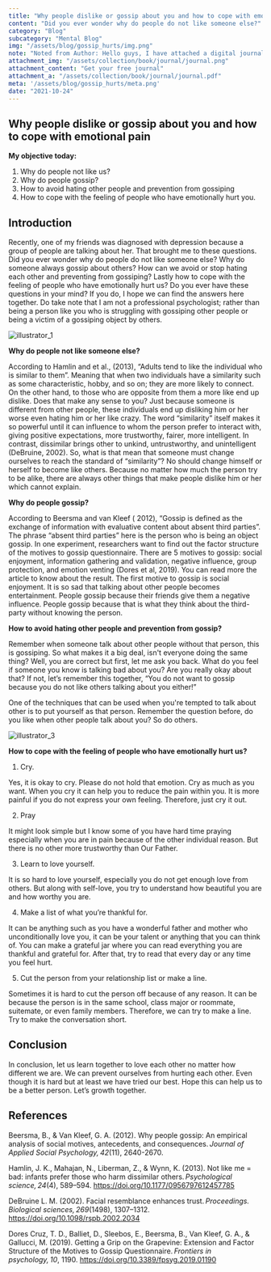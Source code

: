 ```yaml
---
title: "Why people dislike or gossip about you and how to cope with emotional pain"
content: "Did you ever wonder why do people do not like someone else?"
category: "Blog"
subcategory: "Mental Blog"
img: "/assets/blog/gossip_hurts/img.png"
note: "Noted from Author: Hello guys, I have attached a digital journal. It is free for you to download. I hope it can help you try to grow mentally and spiritually. Blessing.  "
attachment_img: "/assets/collection/book/journal/journal.png" 
attachment_content: "Get your free journal"
attachment_a: "/assets/collection/book/journal/journal.pdf"
meta: '/assets/blog/gossip_hurts/meta.png'
date: "2021-10-24"
---
```


## Why people dislike or gossip about you and how to cope with emotional pain

**My objective today:**  

1. Why do people not like us?  
2. Why do people gossip?  
3. How to avoid hating other people and prevention from gossiping  
4. How to cope with the feeling of people who have emotionally hurt you.  

## Introduction

Recently, one of my friends was diagnosed with depression because a group of people are talking about her. That brought me to these questions. Did you ever wonder why do people do not like someone else? Why do someone always gossip about others? How can we avoid or stop hating each other and preventing from gossiping? Lastly how to cope with the feeling of people who have emotionally hurt us? Do you ever have these questions in your mind? If you do, I hope we can find the answers here together. Do take note that I am not a professional psychologist; rather than being a person like you who is struggling with gossiping other people or being a victim of a gossiping object by others.  

![illustrator_1](/assets/blog/gossip_hurts/1.png "illustrator 1")

**Why do people not like someone else?**  

According to Hamlin and et al., (2013), “Adults tend to like the individual who is similar to them”. Meaning that when two individuals have a similarity such as some characteristic, hobby, and so on; they are more likely to connect. On the other hand, to those who are opposite from them a more like end up dislike. Does that make any sense to you? Just because someone is different from other people, these individuals end up disliking him or her worse even hating him or her like crazy. The word “similarity” itself makes it so powerful until it can influence to whom the person prefer to interact with, giving positive expectations, more trustworthy, fairer, more intelligent. In contrast, dissimilar brings other to unkind, untrustworthy, and unintelligent (DeBruine, 2002). So, what is that mean that someone must change ourselves to reach the standard of “similarity”? No should change himself or herself to become like others. Because no matter how much the person try to be alike, there are always other things that make people dislike him or her which cannot explain.  

**Why do people gossip?**  

According to Beersma and van Kleef ( 2012), “Gossip is defined as the exchange of information with evaluative content about absent third parties”. The phrase “absent third parties” here is the person who is being an object gossip. In one experiment, researchers want to find out the factor structure of the motives to gossip questionnaire. There are 5 motives to gossip: social enjoyment, information gathering and validation, negative influence, group protection, and emotion venting (Dores et al, 2019). You can read more the article to know about the result. The first motive to gossip is social enjoyment. It is so sad that talking about other people becomes entertainment. People gossip because their friends give them a negative influence. People gossip because that is what they think about the third-party without knowing the person.

**How to avoid hating other people and prevention from gossip?**  

Remember when someone talk about other people without that person, this is gossiping. So what makes it a big deal, isn't everyone doing the same thing? Well, you are correct but first, let me ask you back. What do you feel if someone you know is talking bad about you? Are you really okay about that? If not, let’s remember this together, “You do not want to gossip because you do not like others talking about you either!”   

One of the techniques that can be used when you're tempted to talk about other is to put yourself as that person. Remember the question before, do you like when other people talk about you? So do others.   

![illustrator_3](/assets/blog/gossip_hurts/2.png "illustrator 3")

**How to cope with the feeling of people who have emotionally hurt us?**  

1. Cry.  

Yes, it is okay to cry. Please do not hold that emotion. Cry as much as you want. When you cry it can help you to reduce the pain within you. It is more painful if you do not express your own feeling. Therefore, just cry it out.   

2. Pray  

It might look simple but I know some of you have hard time praying especially when you are in pain because of the other individual reason. But there is no other more trustworthy than Our Father.   

3. Learn to love yourself.   

It is so hard to love yourself, especially you do not get enough love from others. But along with self-love, you try to understand how beautiful you are and how worthy you are.   

4. Make a list of what you’re thankful for.   

It can be anything such as you have a wonderful father and mother who unconditionally love you, it can be your talent or anything that you can think of. You can make a grateful jar where you can read everything you are thankful and grateful for. After that, try to read that every day or any time you feel hurt.   

5.  Cut the person from your relationship list or make a line.   

Sometimes it is hard to cut the person off because of any reason. It can be because the person is in the same school, class major or roommate, suitemate, or even family members. Therefore, we can try to make a line. Try to make the conversation short.  

## Conclusion

In conclusion, let us learn together to love each other no matter how different we are. We can prevent ourselves from hurting each other. Even though it is hard but at least we have tried our best. Hope this can help us to be a better person. Let’s growth together.  


## References

Beersma, B., & Van Kleef, G. A. (2012). Why people gossip: An empirical analysis of social motives, antecedents, and consequences. *Journal of Applied Social Psychology, 42*(11), 2640-2670.  

Hamlin, J. K., Mahajan, N., Liberman, Z., & Wynn, K. (2013). Not like me = bad: infants prefer those who harm dissimilar others. *Psychological science, 24*(4), 589–594. https://doi.org/10.1177/0956797612457785  

DeBruine L. M. (2002). Facial resemblance enhances trust. *Proceedings. Biological sciences, 269*(1498), 1307–1312. https://doi.org/10.1098/rspb.2002.2034   

Dores Cruz, T. D., Balliet, D., Sleebos, E., Beersma, B., Van Kleef, G. A., & Gallucci, M. (2019). Getting a Grip on the Grapevine: Extension and Factor Structure of the Motives to Gossip Questionnaire. *Frontiers in psychology, 10*, 1190. https://doi.org/10.3389/fpsyg.2019.01190
